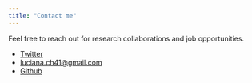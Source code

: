 ```yaml
---
title: "Contact me"
---
```


Feel free to reach out for research collaborations and job opportunities. 

- [Twitter](https://twitter.com/LucianaChavezR1)
- [luciana.ch41@gmail.com](luciana.ch41@gmail.com)
- [Github](https://github.com/Luciana-cloud)